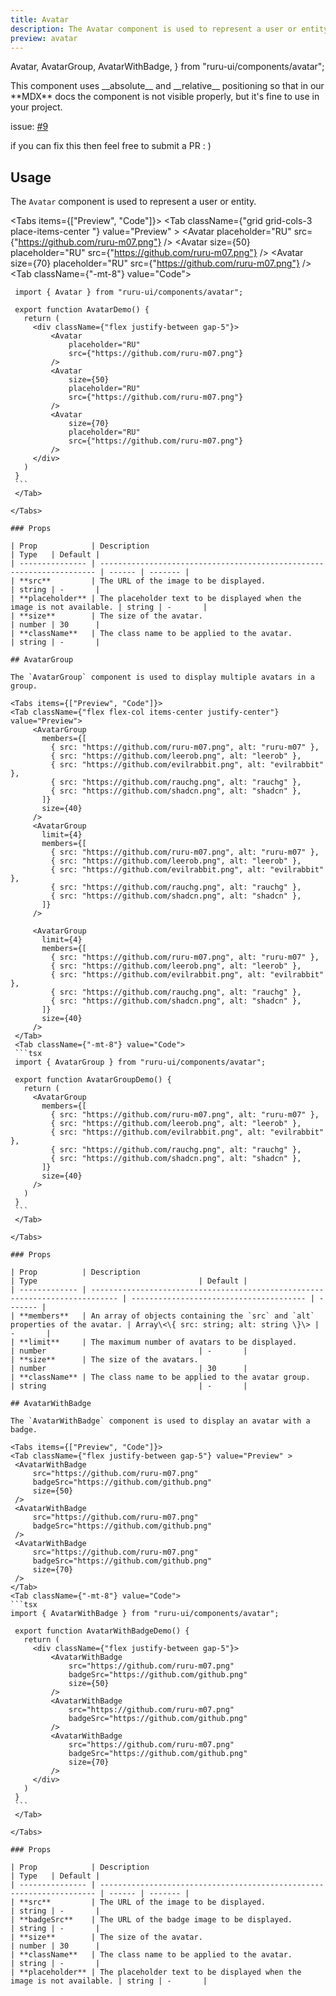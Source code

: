 ```yaml
---
title: Avatar
description: The Avatar component is used to represent a user or entity.
preview: avatar
---
```


  Avatar,
  AvatarGroup,
  AvatarWithBadge,
} from "ruru-ui/components/avatar";

<Callout title="Bug(docs)!" type="error">
  This component uses __absolute__ and __relative__ positioning so that in our **MDX** docs
  the component is not visible properly, but it's fine to use in your project.
  
  issue: [#9](https://github.com/ruru-m07/ruru-ui/issues/9)

  if you can fix this then feel free to submit a PR : ) 

</Callout>

## Usage

The `Avatar` component is used to represent a user or entity.

<Tabs items={["Preview", "Code"]}>
  <Tab className={"grid grid-cols-3 place-items-center "} value="Preview" >
    <Avatar
        placeholder="RU"
        src={"https://github.com/ruru-m07.png"}
    />
    <Avatar
        size={50}
        placeholder="RU"
        src={"https://github.com/ruru-m07.png"}
    />
    <Avatar
        size={70}
        placeholder="RU"
        src={"https://github.com/ruru-m07.png"}
    />
  </Tab>
  <Tab className={"-mt-8"} value="Code">
   ```tsx
    import { Avatar } from "ruru-ui/components/avatar";

    export function AvatarDemo() {
      return (
        <div className={"flex justify-between gap-5"}>
            <Avatar
                placeholder="RU"
                src={"https://github.com/ruru-m07.png"}
            />
            <Avatar
                size={50}
                placeholder="RU"
                src={"https://github.com/ruru-m07.png"}
            />
            <Avatar
                size={70}
                placeholder="RU"
                src={"https://github.com/ruru-m07.png"}
            />
        </div>
      )
    }
    ```
    </Tab>

</Tabs>

### Props

| Prop            | Description                                                           | Type   | Default |
| --------------- | --------------------------------------------------------------------- | ------ | ------- |
| **src**         | The URL of the image to be displayed.                                 | string | -       |
| **placeholder** | The placeholder text to be displayed when the image is not available. | string | -       |
| **size**        | The size of the avatar.                                               | number | 30      |
| **className**   | The class name to be applied to the avatar.                           | string | -       |

## AvatarGroup

The `AvatarGroup` component is used to display multiple avatars in a group.

<Tabs items={["Preview", "Code"]}>
  <Tab className={"flex flex-col items-center justify-center"} value="Preview">
        <AvatarGroup
          members={[
            { src: "https://github.com/ruru-m07.png", alt: "ruru-m07" },
            { src: "https://github.com/leerob.png", alt: "leerob" },
            { src: "https://github.com/evilrabbit.png", alt: "evilrabbit" },
            { src: "https://github.com/rauchg.png", alt: "rauchg" },
            { src: "https://github.com/shadcn.png", alt: "shadcn" },
          ]}
          size={40}
        />
        <AvatarGroup
          limit={4}
          members={[
            { src: "https://github.com/ruru-m07.png", alt: "ruru-m07" },
            { src: "https://github.com/leerob.png", alt: "leerob" },
            { src: "https://github.com/evilrabbit.png", alt: "evilrabbit" },
            { src: "https://github.com/rauchg.png", alt: "rauchg" },
            { src: "https://github.com/shadcn.png", alt: "shadcn" },
          ]}
        />

        <AvatarGroup
          limit={4}
          members={[
            { src: "https://github.com/ruru-m07.png", alt: "ruru-m07" },
            { src: "https://github.com/leerob.png", alt: "leerob" },
            { src: "https://github.com/evilrabbit.png", alt: "evilrabbit" },
            { src: "https://github.com/rauchg.png", alt: "rauchg" },
            { src: "https://github.com/shadcn.png", alt: "shadcn" },
          ]}
          size={40}
        />
    </Tab>
    <Tab className={"-mt-8"} value="Code">
    ```tsx
    import { AvatarGroup } from "ruru-ui/components/avatar";

    export function AvatarGroupDemo() {
      return (
        <AvatarGroup
          members={[
            { src: "https://github.com/ruru-m07.png", alt: "ruru-m07" },
            { src: "https://github.com/leerob.png", alt: "leerob" },
            { src: "https://github.com/evilrabbit.png", alt: "evilrabbit" },
            { src: "https://github.com/rauchg.png", alt: "rauchg" },
            { src: "https://github.com/shadcn.png", alt: "shadcn" },
          ]}
          size={40}
        />
      )
    }
    ```
    </Tab>

</Tabs>

### Props

| Prop          | Description                                                                  | Type                                    | Default |
| ------------- | ---------------------------------------------------------------------------- | --------------------------------------- | ------- |
| **members**   | An array of objects containing the `src` and `alt` properties of the avatar. | Array\<\{ src: string; alt: string \}\> | -       |
| **limit**     | The maximum number of avatars to be displayed.                               | number                                  | -       |
| **size**      | The size of the avatars.                                                     | number                                  | 30      |
| **className** | The class name to be applied to the avatar group.                            | string                                  | -       |

## AvatarWithBadge

The `AvatarWithBadge` component is used to display an avatar with a badge.

<Tabs items={["Preview", "Code"]}>
  <Tab className={"flex justify-between gap-5"} value="Preview" >
    <AvatarWithBadge
        src="https://github.com/ruru-m07.png"
        badgeSrc="https://github.com/github.png"
        size={50}
    />
    <AvatarWithBadge
        src="https://github.com/ruru-m07.png"
        badgeSrc="https://github.com/github.png"
    />
    <AvatarWithBadge
        src="https://github.com/ruru-m07.png"
        badgeSrc="https://github.com/github.png"
        size={70}
    />
  </Tab>
  <Tab className={"-mt-8"} value="Code">
   ```tsx
   import { AvatarWithBadge } from "ruru-ui/components/avatar";

    export function AvatarWithBadgeDemo() {
      return (
        <div className={"flex justify-between gap-5"}>
            <AvatarWithBadge
                src="https://github.com/ruru-m07.png"
                badgeSrc="https://github.com/github.png"
                size={50}
            />
            <AvatarWithBadge
                src="https://github.com/ruru-m07.png"
                badgeSrc="https://github.com/github.png"
            />
            <AvatarWithBadge
                src="https://github.com/ruru-m07.png"
                badgeSrc="https://github.com/github.png"
                size={70}
            />
        </div>
      )
    }
    ```
    </Tab>

</Tabs>

### Props

| Prop            | Description                                                           | Type   | Default |
| --------------- | --------------------------------------------------------------------- | ------ | ------- |
| **src**         | The URL of the image to be displayed.                                 | string | -       |
| **badgeSrc**    | The URL of the badge image to be displayed.                           | string | -       |
| **size**        | The size of the avatar.                                               | number | 30      |
| **className**   | The class name to be applied to the avatar.                           | string | -       |
| **placeholder** | The placeholder text to be displayed when the image is not available. | string | -       |

